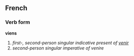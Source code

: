 ==French==
===Verb form===
'''viens'''

# ''first-, second-person singular indicative present of [[venir]]''
# ''second-person singular imperative of venire''